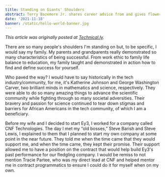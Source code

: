 ```yaml
---
title: Standing on Giants' Shoulders
abstract: Terry Bazemore Jr. shares career advice from and gives flowers to the mentors and supervisors who helped him along the way.
date: '2021-11-18'
banner: /static/hello-world-banner.jpg
---
```


*This article was originally posted at [Technical.ly](https://technical.ly/professional-development/ecosystem-leaders-mentors/).*

There are so many people's shoulders I'm standing on but, to be specific, I would say my family. My parents and grandparents really demonstrated so many characteristics of being successful. From work ethic to family life balance to education, my family taught and demonstrated in action how to find and define success for yourself.

Who paved the way? I would have to say historically in the tech industry/community, for me, it's Katherine Johnson and George Washington Carver, two brilliant minds in mathematics and science, respectively. They were able to do so many amazing things to advance the scientific community while fighting through so many societal adversities. Their bravery and passion for science continued to tear down stigmas and barriers for African Americans in the tech community, of which I am a beneficiary.

Before my wife and I decided to start Ey3, I worked for a company called CNF Technologies.  The day I met my “old bosses,” Steve Barish and Steve Lewis, I explained to them that I planned to start my own company at some point in the near future. They told me when the time came that they would support me, and when the time came, they kept their promise. Their support allowed me to have a position on the contract that would help build Ey3's past performance for our fledgling company. I would be remiss to not mention Tracie Partee, who was my direct lead at CNF and helped mentor me in contract programmatics to ensure I could do it for myself when on my own.

